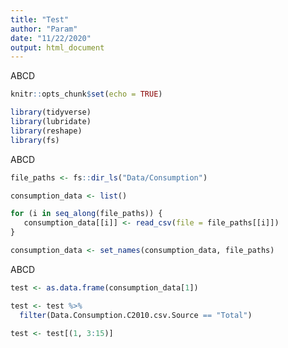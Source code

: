 ---
title: "Test"
author: "Param"
date: "11/22/2020"
output: html_document
---

ABCD

```{r setup, include=FALSE}
knitr::opts_chunk$set(echo = TRUE)

library(tidyverse)
library(lubridate)
library(reshape)
library(fs)
```

ABCD

```{r warning = FALSE, message = FALSE}
file_paths <- fs::dir_ls("Data/Consumption")

consumption_data <- list()

for (i in seq_along(file_paths)) {
   consumption_data[[i]] <- read_csv(file = file_paths[[i]])
}

consumption_data <- set_names(consumption_data, file_paths)
```

ABCD

```{r}
test <- as.data.frame(consumption_data[1])

test <- test %>%
  filter(Data.Consumption.C2010.csv.Source == "Total")

test <- test[(1, 3:15)]
```
